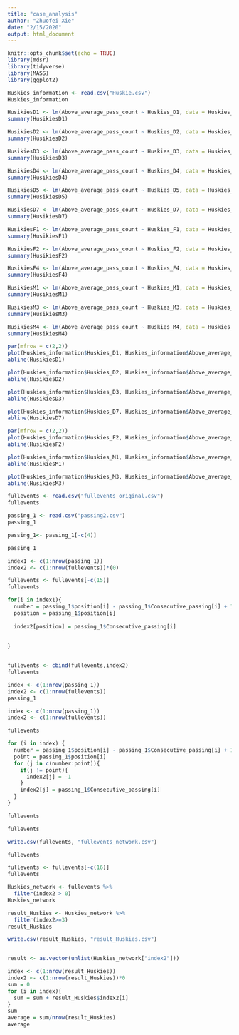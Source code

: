 ```yaml
---
title: "case_analysis"
author: "Zhuofei Xie"
date: "2/15/2020"
output: html_document
---
```


```r
knitr::opts_chunk$set(echo = TRUE)
library(mdsr)
library(tidyverse)
library(MASS)
library(ggplot2)
```


```r
Huskies_information <- read.csv("Huskie.csv")
Huskies_information
```


```r
HusikiesD1 <- lm(Above_average_pass_count ~ Huskies_D1, data = Huskies_information)
summary(HusikiesD1)
```


```r
HusikiesD2 <- lm(Above_average_pass_count ~ Huskies_D2, data = Huskies_information )
summary(HusikiesD2)
```

```r
HusikiesD3 <- lm(Above_average_pass_count ~ Huskies_D3, data = Huskies_information )
summary(HusikiesD3)
```

```r
HusikiesD4 <- lm(Above_average_pass_count ~ Huskies_D4, data = Huskies_information )
summary(HusikiesD4)
```

```r
HusikiesD5 <- lm(Above_average_pass_count ~ Huskies_D5, data = Huskies_information )
summary(HusikiesD5)
```

```r
HusikiesD7 <- lm(Above_average_pass_count ~ Huskies_D7, data = Huskies_information )
summary(HusikiesD7)
```

```r
HusikiesF1 <- lm(Above_average_pass_count ~ Huskies_F1, data = Huskies_information )
summary(HusikiesF1)
```

```r
HusikiesF2 <- lm(Above_average_pass_count ~ Huskies_F2, data = Huskies_information )
summary(HusikiesF2)
```

```r
HusikiesF4 <- lm(Above_average_pass_count ~ Huskies_F4, data = Huskies_information )
summary(HusikiesF4)
```



```r
HusikiesM1 <- lm(Above_average_pass_count ~ Huskies_M1, data = Huskies_information )
summary(HusikiesM1)
```

```r
HusikiesM3 <- lm(Above_average_pass_count ~ Huskies_M3, data = Huskies_information )
summary(HusikiesM3)
```

```r
HusikiesM4 <- lm(Above_average_pass_count ~ Huskies_M4, data = Huskies_information )
summary(HusikiesM4)
```


```r
par(mfrow = c(2,2))
plot(Huskies_information$Huskies_D1, Huskies_information$Above_average_pass_count, ylab = "pass_count", xlab = "Huskies_D1") 
abline(HusikiesD1)

plot(Huskies_information$Huskies_D2, Huskies_information$Above_average_pass_count,  ylab = "pass_count", xlab = "Huskies_D2")
abline(HusikiesD2)

plot(Huskies_information$Huskies_D3, Huskies_information$Above_average_pass_count,  ylab = "pass_count", xlab = "Huskies_D3")
abline(HusikiesD3)

plot(Huskies_information$Huskies_D7, Huskies_information$Above_average_pass_count ,  ylab = "pass_count", xlab = "Huskies_D7") 
abline(HusikiesD7)
```

```r
par(mfrow = c(2,2))
plot(Huskies_information$Huskies_F2, Huskies_information$Above_average_pass_count, ylab = "pass_count", xlab = "Huskies_F2")
abline(HusikiesF2)

plot(Huskies_information$Huskies_M1, Huskies_information$Above_average_pass_count, ylab = "pass_count", xlab = "Huskies_M1")
abline(HusikiesM1)

plot(Huskies_information$Huskies_M3, Huskies_information$Above_average_pass_count, ylab = "pass_count", xlab = "Huskies_M3")
abline(HusikiesM3)
```

```r
fullevents <- read.csv("fullevents_original.csv")
fullevents
```

```r
passing_1 <- read.csv("passing2.csv")
passing_1
```

```r

passing_1<- passing_1[-c(4)]
```

```r
passing_1
```


```r
index1 <- c(1:nrow(passing_1))
index2 <- c(1:nrow(fullevents))*(0)
```

```r
fullevents <- fullevents[-c(15)]
fullevents
```

```r
for(i in index1){
  number = passing_1$position[i] - passing_1$Consecutive_passing[i] + 1
  position = passing_1$position[i]
  
  index2[position] = passing_1$Consecutive_passing[i]
  
  
}


fullevents <- cbind(fullevents,index2)
fullevents
```

```r
index <- c(1:nrow(passing_1))
index2 <- c(1:nrow(fullevents)) 
passing_1
```

```r
index <- c(1:nrow(passing_1))
index2 <- c(1:nrow(fullevents)) 
```

```r
fullevents 
```

```r
for (i in index) {
  number = passing_1$position[i] - passing_1$Consecutive_passing[i] + 1
  point = passing_1$position[i]
  for (j in c(number:point)){
    if(j != point){
      index2[j] = -1
    }
    index2[j] = passing_1$Consecutive_passing[i]
  }
}

fullevents
```

```r
fullevents
```




```r
write.csv(fullevents, "fullevents_network.csv")
```

```r
fullevents
```
```r
fullevents <- fullevents[-c(16)]
fullevents
```


```r
Huskies_network <- fullevents %>% 
  filter(index2 > 0)
Huskies_network
```

```r
result_Huskies <- Huskies_network %>%
  filter(index2>=3)
result_Huskies
```
```r
write.csv(result_Huskies, "result_Huskies.csv")
```

```r

```

```r
result <- as.vector(unlist(Huskies_network["index2"]))
```

```r
index <- c(1:nrow(result_Huskies))
index2 <- c(1:nrow(result_Huskies))*0
sum = 0 
for (i in index){
  sum = sum + result_Huskies$index2[i]
}
sum
average = sum/nrow(result_Huskies)
average
```








